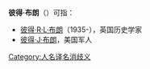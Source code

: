 '''彼得·布朗'''（{{lang-en|Peter Brown}}）可指：

* [[彼得·R·L·布朗|彼得·R·L·布朗]]（1935-），英国历史学家
* [[彼得·J·布朗|彼得·J·布朗]]，美国军人

{{消歧义}}

[[Category:人名译名消歧义|Category:人名译名消歧义]]